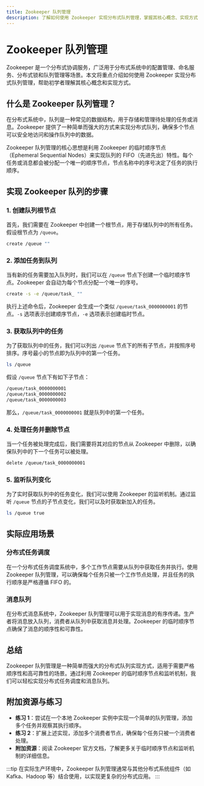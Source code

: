```yaml
---
title: Zookeeper 队列管理
description: 了解如何使用 Zookeeper 实现分布式队列管理，掌握其核心概念、实现方式以及实际应用场景。
---
```


# Zookeeper 队列管理

Zookeeper 是一个分布式协调服务，广泛用于分布式系统中的配置管理、命名服务、分布式锁和队列管理等场景。本文将重点介绍如何使用 Zookeeper 实现分布式队列管理，帮助初学者理解其核心概念和实现方式。

## 什么是 Zookeeper 队列管理？

在分布式系统中，队列是一种常见的数据结构，用于存储和管理待处理的任务或消息。Zookeeper 提供了一种简单而强大的方式来实现分布式队列，确保多个节点可以安全地访问和操作队列中的数据。

Zookeeper 队列管理的核心思想是利用 Zookeeper 的临时顺序节点（Ephemeral Sequential Nodes）来实现队列的 FIFO（先进先出）特性。每个任务或消息都会被分配一个唯一的顺序节点，节点名称中的序号决定了任务的执行顺序。

## 实现 Zookeeper 队列的步骤

### 1. 创建队列根节点

首先，我们需要在 Zookeeper 中创建一个根节点，用于存储队列中的所有任务。假设根节点为 `/queue`。

```bash
create /queue ""
```

### 2. 添加任务到队列

当有新的任务需要加入队列时，我们可以在 `/queue` 节点下创建一个临时顺序节点。Zookeeper 会自动为每个节点分配一个唯一的序号。

```bash
create -s -e /queue/task_ ""
```

执行上述命令后，Zookeeper 会生成一个类似 `/queue/task_0000000001` 的节点。`-s` 选项表示创建顺序节点，`-e` 选项表示创建临时节点。

### 3. 获取队列中的任务

为了获取队列中的任务，我们可以列出 `/queue` 节点下的所有子节点，并按照序号排序。序号最小的节点即为队列中的第一个任务。

```bash
ls /queue
```

假设 `/queue` 节点下有如下子节点：

```bash
/queue/task_0000000001
/queue/task_0000000002
/queue/task_0000000003
```

那么，`/queue/task_0000000001` 就是队列中的第一个任务。

### 4. 处理任务并删除节点

当一个任务被处理完成后，我们需要将其对应的节点从 Zookeeper 中删除，以确保队列中的下一个任务可以被处理。

```bash
delete /queue/task_0000000001
```

### 5. 监听队列变化

为了实时获取队列中的任务变化，我们可以使用 Zookeeper 的监听机制。通过监听 `/queue` 节点的子节点变化，我们可以及时获取新加入的任务。

```bash
ls /queue true
```

## 实际应用场景

### 分布式任务调度

在一个分布式任务调度系统中，多个工作节点需要从队列中获取任务并执行。使用 Zookeeper 队列管理，可以确保每个任务只被一个工作节点处理，并且任务的执行顺序是严格遵循 FIFO 的。

### 消息队列

在分布式消息系统中，Zookeeper 队列管理可以用于实现消息的有序传递。生产者将消息放入队列，消费者从队列中获取消息并处理。Zookeeper 的临时顺序节点确保了消息的顺序性和可靠性。

## 总结

Zookeeper 队列管理是一种简单而强大的分布式队列实现方式，适用于需要严格顺序性和高可靠性的场景。通过利用 Zookeeper 的临时顺序节点和监听机制，我们可以轻松实现分布式任务调度和消息队列。

## 附加资源与练习

- **练习 1**：尝试在一个本地 Zookeeper 实例中实现一个简单的队列管理，添加多个任务并观察其执行顺序。
- **练习 2**：扩展上述实现，添加多个消费者节点，确保每个任务只被一个消费者处理。
- **附加资源**：阅读 Zookeeper 官方文档，了解更多关于临时顺序节点和监听机制的详细信息。

:::tip
在实际生产环境中，Zookeeper 队列管理通常与其他分布式系统组件（如 Kafka、Hadoop 等）结合使用，以实现更复杂的分布式应用。
:::